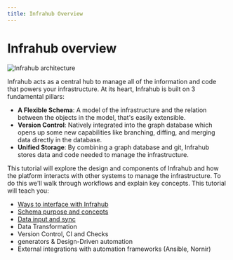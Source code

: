 ```yaml
---
title: Infrahub Overview
---
```


# Infrahub overview

![Infrahub architecture](../../media/design.png)

Infrahub acts as a central hub to manage all of the information and code that powers your infrastructure. At its heart, Infrahub is built on 3 fundamental pillars:

- **A Flexible Schema**: A model of the infrastructure and the relation between the objects in the model, that's easily extensible.
- **Version Control**: Natively integrated into the graph database which opens up some new capabilities like branching, diffing, and merging data directly in the database.
- **Unified Storage**: By combining a graph database and git, Infrahub stores data and code needed to manage the infrastructure.

This tutorial will explore the design and components of Infrahub and how the platform interacts with other systems to manage the infrastructure. To do this we'll walk through workflows and explain key concepts. This tutorial will teach you:

- [Ways to interface with Infrahub](./interfaces)
- [Schema purpose and concepts](./schema)
- [Data input and sync](./data)
- Data Transformation
- Version Control, CI and Checks
- generators & Design-Driven automation
- External integrations with automation frameworks (Ansible, Nornir)
